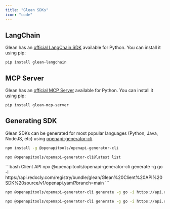 ```yaml
---
title: "Glean SDKs"
icon: "code"
---
```


## LangChain

Glean has an [official LangChain SDK](https://github.com/gleanwork/langchain-glean) available for Python. You can install it using pip:

```bash
pip install glean-langchain
```

## MCP Server

Glean has an [official MCP Server](https://github.com/gleanwork/glean-mcp-server) available for Python. You can install it using pip:

```bash
pip install glean-mcp-server
```


## Generating SDK
Glean SDKs can be generated for most popular languages (Python, Java, NodeJS, etc) using [openapi-generator-cli](https://github.com/OpenAPITools/openapi-generator-cli).

<Steps>

<Step title="Install openapi-generator-cli">

```bash shell
npm install -g @openapitools/openapi-generator-cli
```

</Step>

<Step title="List available languages">

```bash shell
npx @openapitools/openapi-generator-cli@latest list
```

</Step>

<Step title="Generate SDK">

<CodeGroup>
```bash Client API
npx @openapitools/openapi-generator-cli generate -g go -i https://api.redocly.com/registry/bundle/glean/Glean%20Client%20API%20SDK%20source/v1/openapi.yaml?branch=main
```

```bash Indexing API
npx @openapitools/openapi-generator-cli generate -g go -i https://api.redocly.com/registry/bundle/glean/Glean%20Indexing%20API%20SDK%20source/v1/openapi.yaml?branch=main
```

```bash Actions API
npx @openapitools/openapi-generator-cli generate -g go -i https://api.redocly.com/registry/bundle/glean/Glean%20Tools%20API%20-%20Early%20Access/v1/openapi/public/tools_rest.yaml?branch=main
```
</CodeGroup>

</Step>
</Steps>
